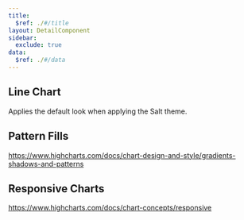 ```yaml
---
title:
  $ref: ./#/title
layout: DetailComponent
sidebar:
  exclude: true
data:
  $ref: ./#/data
---
```


<HighchartsThemeProvider>

## Line Chart

Applies the default look when applying the Salt theme.

<LivePreview componentName="highcharts-theme" exampleName="LineChart" />

## Pattern Fills

https://www.highcharts.com/docs/chart-design-and-style/gradients-shadows-and-patterns

<LivePreview componentName="highcharts-theme" exampleName="DonutChart" />

</HighchartsThemeProvider>

## Responsive Charts

https://www.highcharts.com/docs/chart-concepts/responsive
